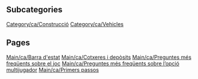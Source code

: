 
== Subcategories ==
[[Category/ca/Construcció]]
[[Category/ca/Vehicles]]

== Pages ==
[[Main/ca/Barra d'estat]]
[[Main/ca/Cotxeres i depòsits]]
[[Main/ca/Preguntes més freqüents sobre el joc]]
[[Main/ca/Preguntes més freqüents sobre l’opció multijugador]]
[[Main/ca/Primers passos]]
